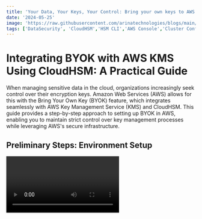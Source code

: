 ```yaml
---
title: 'Your Data, Your Keys, Your Control: Bring your own keys to AWS CloudHSM - Part 2'
date: '2024-05-25'
image: 'https://raw.githubusercontent.com/arinatechnologies/blogs/main/images/HSM%202.webp'
tags: ['DataSecurity', 'CloudHSM','HSM CLI','AWS Console','Cluster Configuration','VPC','Manage Keys','Crypto Operations', 'AWS']
---
```


# Integrating BYOK with AWS KMS Using CloudHSM: A Practical Guide

When managing sensitive data in the cloud, organizations increasingly seek control over their encryption keys. Amazon Web Services (AWS) allows for this with the Bring Your Own Key (BYOK) feature, which integrates seamlessly with AWS Key Management Service (KMS) and CloudHSM. This guide provides a step-by-step approach to setting up BYOK in AWS, enabling you to maintain strict control over key management processes while leveraging AWS's secure infrastructure.

## Preliminary Steps: Environment Setup

<Video id="wX1e6sTUliU" title="Integrating BYOK with AWS KMS Using CloudHSM" />

### 1. Prepare Your EC2 Instance
First, establish a secure environment on your EC2 instance by creating a new folder specifically for this process:

```bash
mkdir /opt/vb-hsm/hsm-10
cd /opt/vb-hsm/hsm-10
```

### 2. Create the AWS KMS Key
Initiate a KMS key with no key material:
```bash
aws kms create-key --origin EXTERNAL --region us-east-1
```
Record the key ID displayed in the output as you will need it for subsequent steps.

## Configuring the Key Alias
Create a user-friendly alias for your new KMS key to simplify management:
```bash
aws kms create-alias --alias-name alias/byok-mrk --target-key-id YOUR_KEY_ID
```

## Preparing for Key Import

### 3. Retrieve Import Parameters
Generate and save the necessary parameters for key import:
```bash
aws kms get-parameters-for-import --key-id YOUR_KEY_ID --wrapping-algorithm RSAES_OAEP_SHA_256 --wrapping-key-spec RSA_2048 --region us-east-1 > ./WrappingParameters.json
```

### 4. Extract and Prepare the Import Token
Extract the import token and public key, converting them into usable formats:
```bash
jq -r '.ImportToken' ./WrappingParameters.json > ./ImportToken.b64
echo -e "-----BEGIN PUBLIC KEY-----\n$(jq -r '.PublicKey' ./WrappingParameters.json)\n-----END PUBLIC KEY-----" > ./PublicKey.pem
openssl enc -d -base64 -A -in ./ImportToken.b64 -out ./ImportToken.bin
```

## Importing the Public Key to CloudHSM

### 5. Initialize Crypto User Environment
Set the environment variables to operate as a crypto user in CloudHSM:
```bash
export CLOUDHSM_ROLE=crypto-user
export CLOUDHSM_PIN=cu_user1:password123
```

### 6. Import the Public Key
Import the public key to your HSM:
```bash
/opt/cloudhsm/bin/cloudhsm-cli key import pem --path ./PublicKey.pem --label wrapping-key-example-11 --key-type-class rsa-public --attributes wrap=true
```

## Key Wrapping and Import

### 7. Generate or Import Your Symmetric Key
If you do not already possess a symmetric AES key:
```bash
/opt/cloudhsm/bin/cloudhsm-cli key generate-symmetric aes --key-length-bytes 32 --label byok-kms-13
```

### 8. Wrap the Symmetric Key
Use the imported public key to wrap your symmetric key:
```bash
/opt/cloudhsm/bin/cloudhsm-cli key wrap rsa-oaep --payload-filter attr.label=byok-kms-13 --wrapping-filter attr.label=wrapping-key-example-11 --hash-function sha256 --mgf mgf1-sha256 --path ./KMS-BYOK-May2024-11-wrapped.bin
```

### 9. Import the Key Material to KMS
Finally, import the wrapped key material into AWS KMS:
```bash
aws kms import-key-material --key-id YOUR_KEY_ID --encrypted-key-material fileb://KMS-BYOK-May2024-11-wrapped.bin --import-token fileb://ImportToken.bin --expiration-model KEY_MATERIAL_EXPIRES --valid-to 2024-09-01T12:00:00-08:00 --region us-east-1
```
[Read about Key Management](https://www.arinatechnologies.com/posts/cloudhsm)

## Conclusion

By following these steps, you've successfully integrated BYOK with AWS KMS using CloudHSM, granting you enhanced control over your cryptographic keys. This process not only ensures compliance with stringent regulatory standards but also enhances the security posture of your cloud deployments. Remember, managing your keys securely involves careful planning and execution to protect your data effectively.

[Read about Arina Website Design](https://www.arinatechnologies.com/website-design)
[Read about Arina Consulting](https://www.arinatechnologies.com/consulting)
[Read about Arina Staffing](https://www.arinatechnologies.com/staffing)
[Read about Arina Website Performance](https://www.arinatechnologies.com/website-performance)
[Read about Arina Website Performance](https://www.arinatechnologies.com/pricing)
